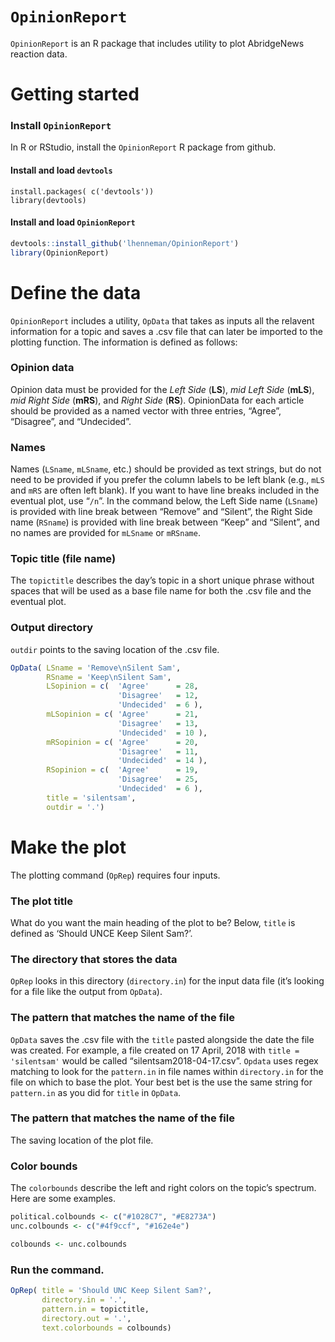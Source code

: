 # ```OpinionReport```

```OpinionReport``` is an R package that includes utility to plot AbridgeNews reaction data.

# Getting started

### Install ```OpinionReport```
In R or RStudio, install the ```OpinionReport``` R package from github.  

#### Install and load ```devtools```
```
install.packages( c('devtools'))
library(devtools)
```

#### Install and load ```OpinionReport```
```r
devtools::install_github('lhenneman/OpinionReport')
library(OpinionReport)
```

# Define the data
```OpinionReport``` includes a utility, ```OpData``` that takes as inputs all the relavent information for a topic and saves a .csv file that can later be imported to the plotting function. The information is defined as follows:

### Opinion data
Opinion data must be provided for the *Left Side* (**LS**), *mid Left Side* (**mLS**), *mid Right Side* (**mRS**), and *Right Side* (**RS**). OpinionData for each article should be provided as a named vector with three entries, "Agree", "Disagree", and "Undecided".

### Names
Names (```LSname```, ```mLSname```, etc.) should be provided as text strings, but do not need to be provided if you prefer the column labels to be left blank (e.g., ```mLS``` and ```mRS``` are often left blank). If you want to have line breaks included in the eventual plot, use "```/n```". In the command below, the Left Side name (```LSname```) is provided with line break between "Remove" and "Silent", the Right Side name (```RSname```) is provided with line break between "Keep" and "Silent", and no names are provided for ```mLSname``` or ```mRSname```.

### Topic title (file name)
The ```topictitle``` describes the day's topic in a short unique phrase without spaces that will be used as a base file name for both the .csv file and the eventual plot.

### Output directory
```outdir``` points to the saving location of the .csv file.

```r
OpData( LSname = 'Remove\nSilent Sam',
        RSname = 'Keep\nSilent Sam',
        LSopinion = c(  'Agree'      = 28,
                        'Disagree'   = 12,
                        'Undecided'  = 6 ),
        mLSopinion = c( 'Agree'      = 21,
                        'Disagree'   = 13,
                        'Undecided'  = 10 ),
        mRSopinion = c( 'Agree'      = 20,
                        'Disagree'   = 11,
                        'Undecided'  = 14 ),
        RSopinion = c(  'Agree'      = 19,
                        'Disagree'   = 25,
                        'Undecided'  = 6 ),
        title = 'silentsam',
        outdir = '.')
```

# Make the plot
The plotting command (```OpRep```) requires four inputs.

### The plot title
What do you want the main heading of the plot to be? Below, ```title``` is defined as 'Should UNCE Keep Silent Sam?'.

### The directory that stores the data
```OpRep``` looks in this directory (```directory.in```) for the input data file (it's looking for a file like the output from ```OpData```).

### The pattern that matches the name of the file
```OpData``` saves the .csv file with the ```title``` pasted alongside the date the file was created. For example, a file created on 17 April, 2018 with  ```title = 'silentsam'``` would be called "silentsam2018-04-17.csv". ```Opdata``` uses regex matching to look for the ```pattern.in``` in file names within ```directory.in``` for the file on which to base the plot. Your best bet is the use the same string for ```pattern.in``` as you did for ```title``` in ```OpData```.

### The pattern that matches the name of the file
The saving location of the plot file.

### Color bounds
The ```colorbounds``` describe the left and right colors on the topic's spectrum. Here are some examples.
```r
political.colbounds <- c("#1028C7", "#E8273A")
unc.colbounds <- c("#4f9ccf", "#162e4e")

colbounds <- unc.colbounds
```

### Run the command.
```r
OpRep( title = 'Should UNC Keep Silent Sam?',
       directory.in = '.',
       pattern.in = topictitle,
       directory.out = '.',
       text.colorbounds = colbounds)
```






















